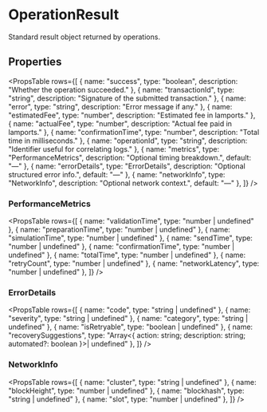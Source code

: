 
# OperationResult

Standard result object returned by operations.

## Properties

<PropsTable
  rows={[
    { name: "success", type: "boolean", description: "Whether the operation succeeded." },
    { name: "transactionId", type: "string", description: "Signature of the submitted transaction." },
    { name: "error", type: "string", description: "Error message if any." },
    { name: "estimatedFee", type: "number", description: "Estimated fee in lamports." },
    { name: "actualFee", type: "number", description: "Actual fee paid in lamports." },
    { name: "confirmationTime", type: "number", description: "Total time in milliseconds." },
    { name: "operationId", type: "string", description: "Identifier useful for correlating logs." },
    { name: "metrics", type: "PerformanceMetrics", description: "Optional timing breakdown.", default: "—" },
    { name: "errorDetails", type: "ErrorDetails", description: "Optional structured error info.", default: "—" },
    { name: "networkInfo", type: "NetworkInfo", description: "Optional network context.", default: "—" },
  ]}
/>

### PerformanceMetrics

<PropsTable
  rows={[
    { name: "validationTime", type: "number | undefined" },
    { name: "preparationTime", type: "number | undefined" },
    { name: "simulationTime", type: "number | undefined" },
    { name: "sendTime", type: "number | undefined" },
    { name: "confirmationTime", type: "number | undefined" },
    { name: "totalTime", type: "number | undefined" },
    { name: "retryCount", type: "number | undefined" },
    { name: "networkLatency", type: "number | undefined" },
  ]}
/>

### ErrorDetails

<PropsTable
  rows={[
    { name: "code", type: "string | undefined" },
    { name: "severity", type: "string | undefined" },
    { name: "category", type: "string | undefined" },
    { name: "isRetryable", type: "boolean | undefined" },
    { name: "recoverySuggestions", type: "Array<{ action: string; description: string; automated?: boolean }>| undefined" },
  ]}
/>

### NetworkInfo

<PropsTable
  rows={[
    { name: "cluster", type: "string | undefined" },
    { name: "blockHeight", type: "number | undefined" },
    { name: "blockhash", type: "string | undefined" },
    { name: "slot", type: "number | undefined" },
  ]}
/>